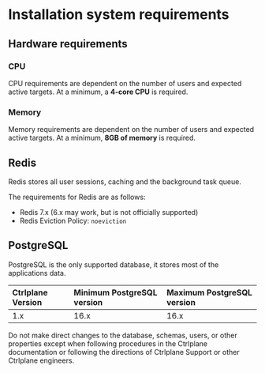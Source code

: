 
# Installation system requirements

## Hardware requirements

### CPU

CPU requirements are dependent on the number of users and expected active
targets. At a minimum, a **4-core CPU** is required.

### Memory

Memory requirements are dependent on the number of users and expected active
targets. At a minimum, **8GB of memory** is required.

## Redis

Redis stores all user sessions, caching and the background task queue.

The requirements for Redis are as follows:

- Redis 7.x (6.x may work, but is not officially supported)
- Redis Eviction Policy: `noeviction`

## PostgreSQL

PostgreSQL is the only supported database, it stores most of the applications
data.

| Ctrlplane Version | Minimum PostgreSQL version | Maximum PostgreSQL version |
| :---------------- | :------------------------- | :------------------------- |
| 1.x               | 16.x                       | 16.x                       |

<Callout type="warning">
  Do not make direct changes to the database, schemas, users, or other
  properties except when following procedures in the Ctrlplane documentation or
  following the directions of Ctrlplane Support or other Ctrlplane engineers.
</Callout>
